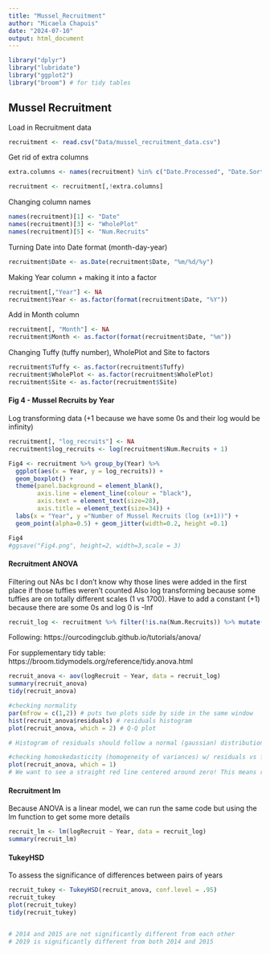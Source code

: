 ```yaml
---
title: "Mussel_Recruitment"
author: "Micaela Chapuis"
date: "2024-07-10"
output: html_document
---
```


```r
library("dplyr")
library("lubridate")
library("ggplot2")
library("broom") # for tidy tables
```

## Mussel Recruitment

Load in Recruitment data
```r
recruitment <- read.csv("Data/mussel_recruitment_data.csv")
```

Get rid of extra columns
```r
extra.columns <- names(recruitment) %in% c("Date.Processed", "Date.Sorted", "Initials", "X..of.Bivalves")

recruitment <- recruitment[,!extra.columns]
```

Changing column names
```r
names(recruitment)[1] <- "Date"
names(recruitment)[3] <- "WholePlot"
names(recruitment)[5] <- "Num.Recruits"
```

Turning Date into Date format (month-day-year)
```r
recruitment$Date <- as.Date(recruitment$Date, "%m/%d/%y")
```

Making Year column + making it into a factor
```r
recruitment[,"Year"] <- NA
recruitment$Year <- as.factor(format(recruitment$Date, "%Y"))
```

Add in Month column
```r
recruitment[, "Month"] <- NA
recruitment$Month <- as.factor(format(recruitment$Date, "%m"))
```

Changing Tuffy (tuffy number), WholePlot and Site to factors
```r
recruitment$Tuffy <- as.factor(recruitment$Tuffy)
recruitment$WholePlot <- as.factor(recruitment$WholePlot)
recruitment$Site <- as.factor(recruitment$Site)
```

#### Fig 4 - Mussel Recruits by Year

Log transforming data (+1 because we have some 0s and their log would be infinity)
```r
recruitment[, "log_recruits"] <- NA
recruitment$log_recruits <- log(recruitment$Num.Recruits + 1)
```

```r
Fig4 <- recruitment %>% group_by(Year) %>% 
  ggplot(aes(x = Year, y = log_recruits)) + 
  geom_boxplot() +
  theme(panel.background = element_blank(),     
        axis.line = element_line(colour = "black"),
        axis.text = element_text(size=28), 
        axis.title = element_text(size=34)) +
  labs(x = "Year", y ="Number of Mussel Recruits (log (x+1))") + 
  geom_point(alpha=0.5) + geom_jitter(width=0.2, height =0.1)

Fig4
#ggsave("Fig4.png", height=2, width=3,scale = 3)
```

#### Recruitment ANOVA
Filtering out NAs bc I don't know why those lines were added in the first place if those tuffies weren't counted
Also log transforming because some tuffies are on totally different scales (1 vs 1700). Have to add a constant (+1) because there are some 0s and log 0 is -Inf
```r
recruit_log <- recruitment %>% filter(!is.na(Num.Recruits)) %>% mutate(logRecruit = log(Num.Recruits+1))
```



Following: https://ourcodingclub.github.io/tutorials/anova/

For supplementary tidy table: https://broom.tidymodels.org/reference/tidy.anova.html
```r
recruit_anova <- aov(logRecruit ~ Year, data = recruit_log)
summary(recruit_anova)
tidy(recruit_anova)
```

```r
#checking normality
par(mfrow = c(1,2)) # puts two plots side by side in the same window
hist(recruit_anova$residuals) # residuals histogram
plot(recruit_anova, which = 2) # Q-Q plot

# Histogram of residuals should follow a normal (gaussian) distribution, and the points in the Q-Q plot should lie mostly on the straight line
```


```r
#checking homoskedasticity (homogeneity of variances) w/ residuals vs fitted values plot
plot(recruit_anova, which = 1)
# We want to see a straight red line centered around zero! This means residuals do NOT systematically differ across different groups. --> looks pretty good
```

#### Recruitment lm
Because ANOVA is a linear model, we can run the same code but using the lm function to get some more details
```r
recruit_lm <- lm(logRecruit ~ Year, data = recruit_log)
summary(recruit_lm)
```


#### TukeyHSD
To assess the significance of differences between pairs of years
```r
recruit_tukey <- TukeyHSD(recruit_anova, conf.level = .95)
recruit_tukey
plot(recruit_tukey)
tidy(recruit_tukey)


# 2014 and 2015 are not significantly different from each other
# 2019 is significantly different from both 2014 and 2015
```